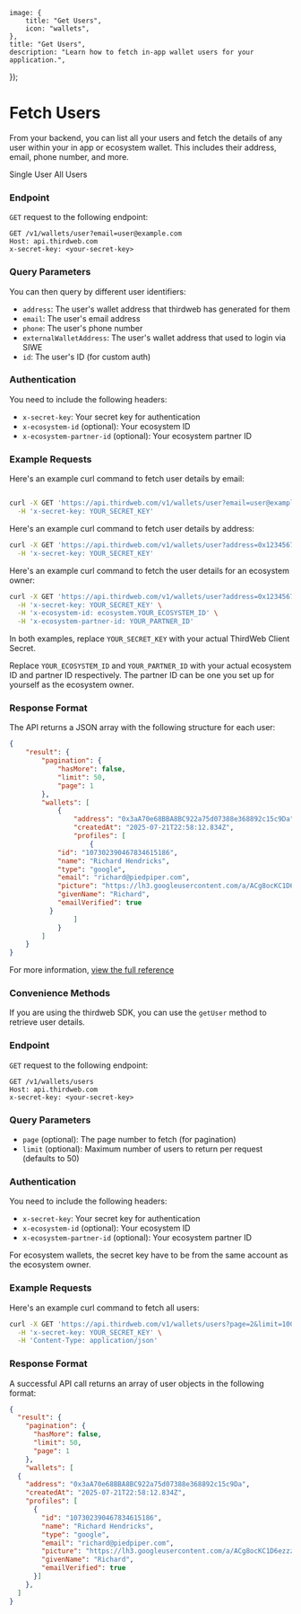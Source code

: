 
	image: {
		title: "Get Users",
		icon: "wallets",
	},
	title: "Get Users",
	description: "Learn how to fetch in-app wallet users for your application.",
});

# Fetch Users

From your backend, you can list all your users and fetch the details of any user within your in app or ecosystem wallet. This includes their address, email, phone number, and more.

<Tabs defaultValue="single">
	<TabsList>
		<TabsTrigger value="single">Single User</TabsTrigger>
		<TabsTrigger value="all">All Users</TabsTrigger>
	</TabsList>

<TabsContent value="single">

### Endpoint

`GET` request to the following endpoint:

```http
GET /v1/wallets/user?email=user@example.com
Host: api.thirdweb.com
x-secret-key: <your-secret-key>
```

### Query Parameters

You can then query by different user identifiers:

- `address`: The user's wallet address that thirdweb has generated for them
- `email`: The user's email address
- `phone`: The user's phone number
- `externalWalletAddress`: The user's wallet address that used to login via SIWE
- `id`: The user's ID (for custom auth)

### Authentication

You need to include the following headers:

- `x-secret-key`: Your secret key for authentication
- `x-ecosystem-id` (optional): Your ecosystem ID
- `x-ecosystem-partner-id` (optional): Your ecosystem partner ID

### Example Requests

Here's an example curl command to fetch user details by email:

```bash

curl -X GET 'https://api.thirdweb.com/v1/wallets/user?email=user@example.com' \
  -H 'x-secret-key: YOUR_SECRET_KEY'

```

Here's an example curl command to fetch user details by address:

```bash
curl -X GET 'https://api.thirdweb.com/v1/wallets/user?address=0x123456789abcdef' \
  -H 'x-secret-key: YOUR_SECRET_KEY'
```

Here's an example curl command to fetch the user details for an ecosystem owner:

```bash
curl -X GET 'https://api.thirdweb.com/v1/wallets/user?address=0x123456789abcdef' \
  -H 'x-secret-key: YOUR_SECRET_KEY' \
  -H 'x-ecosystem-id: ecosystem.YOUR_ECOSYSTEM_ID' \
  -H 'x-ecosystem-partner-id: YOUR_PARTNER_ID'
```

In both examples, replace `YOUR_SECRET_KEY` with your actual ThirdWeb Client Secret.

Replace `YOUR_ECOSYSTEM_ID` and `YOUR_PARTNER_ID` with your actual ecosystem ID and partner ID respectively. The partner ID can be one you set up for yourself as the ecosystem owner.

### Response Format

The API returns a JSON array with the following structure for each user:

```json
{
	"result": {
		"pagination": {
			"hasMore": false,
			"limit": 50,
			"page": 1
		},
		"wallets": [
			{
				"address": "0x3aA70e68BBA8BC922a75d07388e368892c15c9Da",
				"createdAt": "2025-07-21T22:58:12.834Z",
				"profiles": [
					{
            "id": "107302390467834615186",
            "name": "Richard Hendricks",
            "type": "google",
            "email": "richard@piedpiper.com",
            "picture": "https://lh3.googleusercontent.com/a/ACg8ocKC1D6ezzzaZxxUk4qtK_HCwVwpNamVopazXwklGBwuuHeSf_c=s96-c",
            "givenName": "Richard",
            "emailVerified": true
          }
				]
			}
		]
	}
}
```

For more information, [view the full reference](https://api.thirdweb.com/reference#tag/wallets/get/v1/wallets/user)

### Convenience Methods

If you are using the thirdweb SDK, you can use the `getUser` method to retrieve user details.

<Stack>
	<ArticleIconCard
		title="getUser"
		icon={TypeScriptIcon}
		description="Get user details from your backend for thirdweb wallets in TypeScript"
		href="/references/typescript/v5/getUser"
	/>
</Stack>

</TabsContent>

<TabsContent value="all">

### Endpoint

`GET` request to the following endpoint:

```http
GET /v1/wallets/users
Host: api.thirdweb.com
x-secret-key: <your-secret-key>
```

### Query Parameters

- `page` (optional): The page number to fetch (for pagination)
- `limit` (optional): Maximum number of users to return per request (defaults to 50)

### Authentication

You need to include the following headers:

- `x-secret-key`: Your secret key for authentication
- `x-ecosystem-id` (optional): Your ecosystem ID
- `x-ecosystem-partner-id` (optional): Your ecosystem partner ID

<Callout variant="info" title="Getting ecosystem users">
	For ecosystem wallets, the secret key have to be from the same account as the
	ecosystem owner.
</Callout>

### Example Requests

Here's an example curl command to fetch all users:

```bash
curl -X GET 'https://api.thirdweb.com/v1/wallets/users?page=2&limit=100' \
  -H 'x-secret-key: YOUR_SECRET_KEY' \
  -H 'Content-Type: application/json'
```

### Response Format

A successful API call returns an array of user objects in the following format:

```json
{
  "result": {
    "pagination": {
      "hasMore": false,
      "limit": 50,
      "page": 1
    },
    "wallets": [
  {
    "address": "0x3aA70e68BBA8BC922a75d07388e368892c15c9Da",
    "createdAt": "2025-07-21T22:58:12.834Z",
    "profiles": [
      {
        "id": "107302390467834615186",
        "name": "Richard Hendricks",
        "type": "google",
        "email": "richard@piedpiper.com",
        "picture": "https://lh3.googleusercontent.com/a/ACg8ocKC1D6ezzzaZxxUk4qtK_HCwVwpNamVopazXwklGBwuuHeSf_c=s96-c",
        "givenName": "Richard",
        "emailVerified": true
      }]
    },
  ]
}
```

</TabsContent>
</Tabs>
